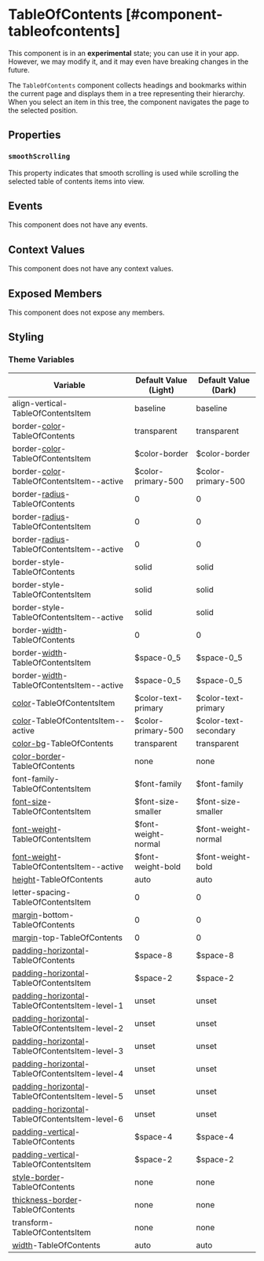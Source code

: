 
# TableOfContents [#component-tableofcontents]

<Callout type="info" emoji="ℹ️">This component is in an **experimental** state; you can use it in your app. However, we may modify it, and it may even have breaking changes in the future.</Callout>

The `TableOfContents` component collects headings and bookmarks within the current page and displays them in a tree representing their hierarchy. When you select an item in this tree, the component navigates the page to the selected position.

## Properties

### `smoothScrolling`

This property indicates that smooth scrolling is used while scrolling the selected table of contents items into view.

## Events

This component does not have any events.

## Context Values

This component does not have any context values.

## Exposed Members

This component does not expose any members.

## Styling



### Theme Variables

| Variable | Default Value (Light) | Default Value (Dark) |
| --- | --- | --- |
| align-vertical-TableOfContentsItem | baseline | baseline |
| border-[color](../styles-and-themes/common-units/#color-values)-TableOfContents | transparent | transparent |
| border-[color](../styles-and-themes/common-units/#color-values)-TableOfContentsItem | $color-border | $color-border |
| border-[color](../styles-and-themes/common-units/#color-values)-TableOfContentsItem--active | $color-primary-500 | $color-primary-500 |
| border-[radius](../styles-and-themes/common-units/#border-rounding)-TableOfContents | 0 | 0 |
| border-[radius](../styles-and-themes/common-units/#border-rounding)-TableOfContentsItem | 0 | 0 |
| border-[radius](../styles-and-themes/common-units/#border-rounding)-TableOfContentsItem--active | 0 | 0 |
| border-style-TableOfContents | solid | solid |
| border-style-TableOfContentsItem | solid | solid |
| border-style-TableOfContentsItem--active | solid | solid |
| border-[width](../styles-and-themes/common-units/#size-values)-TableOfContents | 0 | 0 |
| border-[width](../styles-and-themes/common-units/#size-values)-TableOfContentsItem | $space-0_5 | $space-0_5 |
| border-[width](../styles-and-themes/common-units/#size-values)-TableOfContentsItem--active | $space-0_5 | $space-0_5 |
| [color](../styles-and-themes/common-units/#color-values)-TableOfContentsItem | $color-text-primary | $color-text-primary |
| [color](../styles-and-themes/common-units/#color-values)-TableOfContentsItem--active | $color-primary-500 | $color-text-secondary |
| [color-bg](../styles-and-themes/common-units/#color-values)-TableOfContents | transparent | transparent |
| [color-border](../styles-and-themes/common-units/#color-values)-TableOfContents | <GrayText>none</GrayText> | <GrayText>none</GrayText> |
| font-family-TableOfContentsItem | $font-family | $font-family |
| [font-size](../styles-and-themes/common-units/#size-values)-TableOfContentsItem | $font-size-smaller | $font-size-smaller |
| [font-weight](../styles-and-themes/common-units/#font-weight-values)-TableOfContentsItem | $font-weight-normal | $font-weight-normal |
| [font-weight](../styles-and-themes/common-units/#font-weight-values)-TableOfContentsItem--active | $font-weight-bold | $font-weight-bold |
| [height](../styles-and-themes/common-units/#size-values)-TableOfContents | auto | auto |
| letter-spacing-TableOfContentsItem | 0 | 0 |
| [margin](../styles-and-themes/common-units/#size-values)-bottom-TableOfContents | 0 | 0 |
| [margin](../styles-and-themes/common-units/#size-values)-top-TableOfContents | 0 | 0 |
| [padding-horizontal](../styles-and-themes/common-units/#size-values)-TableOfContents | $space-8 | $space-8 |
| [padding-horizontal](../styles-and-themes/common-units/#size-values)-TableOfContentsItem | $space-2 | $space-2 |
| [padding-horizontal](../styles-and-themes/common-units/#size-values)-TableOfContentsItem-level-1 | unset | unset |
| [padding-horizontal](../styles-and-themes/common-units/#size-values)-TableOfContentsItem-level-2 | unset | unset |
| [padding-horizontal](../styles-and-themes/common-units/#size-values)-TableOfContentsItem-level-3 | unset | unset |
| [padding-horizontal](../styles-and-themes/common-units/#size-values)-TableOfContentsItem-level-4 | unset | unset |
| [padding-horizontal](../styles-and-themes/common-units/#size-values)-TableOfContentsItem-level-5 | unset | unset |
| [padding-horizontal](../styles-and-themes/common-units/#size-values)-TableOfContentsItem-level-6 | unset | unset |
| [padding-vertical](../styles-and-themes/common-units/#size-values)-TableOfContents | $space-4 | $space-4 |
| [padding-vertical](../styles-and-themes/common-units/#size-values)-TableOfContentsItem | $space-2 | $space-2 |
| [style-border](../styles-and-themes/common-units/#border-style-values)-TableOfContents | <GrayText>none</GrayText> | <GrayText>none</GrayText> |
| [thickness-border](../styles-and-themes/common-units/#size-values)-TableOfContents | <GrayText>none</GrayText> | <GrayText>none</GrayText> |
| transform-TableOfContentsItem | none | none |
| [width](../styles-and-themes/common-units/#size-values)-TableOfContents | auto | auto |

